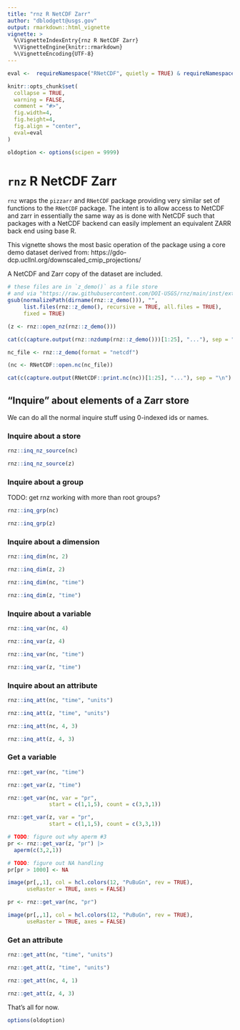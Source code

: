 ```yaml
---
title: "rnz R NetCDF Zarr"
author: "dblodgett@usgs.gov"
output: rmarkdown::html_vignette
vignette: >
  %\VignetteIndexEntry{rnz R NetCDF Zarr}
  %\VignetteEngine{knitr::rmarkdown}
  %\VignetteEncoding{UTF-8}
---
```


<style type="text/css">
   .main-container {max-width: 100%;}
   .row {display: flex;}
   .column {flex: 50%;}
</style>

```r
eval <-  requireNamespace("RNetCDF", quietly = TRUE) & requireNamespace("pizzarr", quietly = TRUE)

knitr::opts_chunk$set(
  collapse = TRUE,
  warning = FALSE,
  comment = "#>",
  fig.width=4,
  fig.height=4,
  fig.align = "center",
  eval=eval
)

oldoption <- options(scipen = 9999)
```

# `rnz` R NetCDF Zarr

`rnz` wraps the `pizzarr` and `RNetCDF` package providing very similar set of functions to the 
`RNetCDF` package. The intent is to allow access to NetCDF and zarr in essentially the same 
way as is done with NetCDF such that packages with a NetCDF backend can easily
implement an equivalent ZARR back end using base R.

This vignette shows the most basic operation of the package using a core
demo dataset derived from: https://gdo-dcp.ucllnl.org/downscaled_cmip_projections/

A NetCDF and Zarr copy of the dataset are included.

```r

# these files are in `z_demo()` as a file store
# and via "https://raw.githubusercontent.com/DOI-USGS/rnz/main/inst/extdata/bcsd.zarr/" as an http store.
gsub(normalizePath(dirname(rnz::z_demo())), "",
     list.files(rnz::z_demo(), recursive = TRUE, all.files = TRUE), 
     fixed = TRUE)

(z <- rnz::open_nz(rnz::z_demo()))

cat(c(capture.output(rnz::nzdump(rnz::z_demo()))[1:25], "..."), sep = "\n")

nc_file <- rnz::z_demo(format = "netcdf")

(nc <- RNetCDF::open.nc(nc_file))

cat(c(capture.output(RNetCDF::print.nc(nc))[1:25], "..."), sep = "\n")

```

## "Inquire" about elements of a Zarr store

We can do all the normal inquire stuff using 0-indexed ids or names.

### Inquire about a store 

```r
rnz::inq_nz_source(nc)

rnz::inq_nz_source(z)
```

### Inquire about a group

TODO: get rnz working with more than root groups? 

```r
rnz::inq_grp(nc)

rnz::inq_grp(z)

```

### Inquire about a dimension

```r

rnz::inq_dim(nc, 2)

rnz::inq_dim(z, 2)

rnz::inq_dim(nc, "time")

rnz::inq_dim(z, "time")
```

### Inquire about a variable

```r

rnz::inq_var(nc, 4)

rnz::inq_var(z, 4)

rnz::inq_var(nc, "time")

rnz::inq_var(z, "time")
```

### Inquire about an attribute

```r
rnz::inq_att(nc, "time", "units")

rnz::inq_att(z, "time", "units")

rnz::inq_att(nc, 4, 3)

rnz::inq_att(z, 4, 3)
```
### Get a variable

```r

rnz::get_var(nc, "time")

rnz::get_var(z, "time")

rnz::get_var(nc, var = "pr", 
             start = c(1,1,5), count = c(3,3,1))

rnz::get_var(z, var = "pr", 
             start = c(1,1,5), count = c(3,3,1))

# TODO: figure out why aperm #3
pr <- rnz::get_var(z, "pr") |>
  aperm(c(3,2,1))

# TODO: figure out NA handling
pr[pr > 1000] <- NA

image(pr[,,1], col = hcl.colors(12, "PuBuGn", rev = TRUE),
      useRaster = TRUE, axes = FALSE)
```

```r
pr <- rnz::get_var(nc, "pr")

image(pr[,,1], col = hcl.colors(12, "PuBuGn", rev = TRUE),
      useRaster = TRUE, axes = FALSE)
```

### Get an attribute

```r
rnz::get_att(nc, "time", "units")

rnz::get_att(z, "time", "units")

rnz::get_att(nc, 4, 1)

rnz::get_att(z, 4, 3)
```
That's all for now.

```r

options(oldoption)

```
